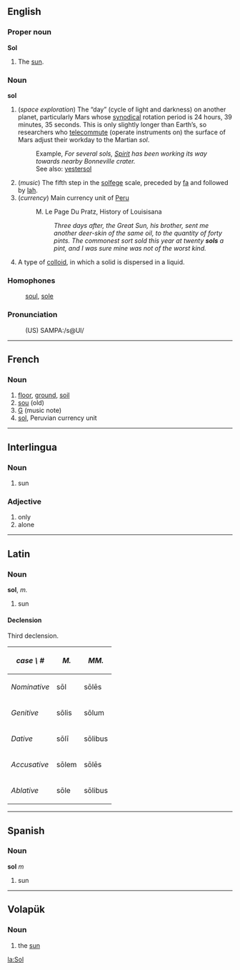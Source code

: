 ==English==
===Proper noun===

'''Sol'''
# The [[sun]].

===Noun===
'''sol'''

# (''space exploration'') The &ldquo;day&rdquo; (cycle of light and darkness) on another planet, particularly Mars whose [[synodical]] rotation period is 24 hours, 39 minutes, 35 seconds.  This is only slightly longer than Earth&rsquo;s, so researchers who [[telecommute]] (operate instruments on) the surface of Mars adjust their workday to the Martian ''sol''.
#:Example, ''For several sols, [[Spirit]] has been working its way towards nearby Bonneville crater.''
#:See also: [[yestersol]]
# (''music'') The fifth step in the [[solfege]] scale, preceded by [[fa]] and followed by [[lah]].
# (''currency'') Main currency unit of [[Peru]]
#:M. Le Page Du Pratz, History of Louisisana 
#:: ''Three days after, the Great Sun, his brother, sent me another deer-skin of the same oil, to the quantity of forty pints. The commonest sort sold this year at twenty '''sols''' a pint, and I was sure mine was not of the worst kind.''
#A type of [[colloid]], in which a solid is dispersed in a liquid.

===Homophones===
: [[soul]], [[sole]]

===Pronunciation===
:(US) SAMPA:/s@Ul/

----
==French==
===Noun===
#[[floor]], [[ground]], [[soil]]
#[[sou]] (old)
#[[G]] (music note)
#[[sol]], Peruvian currency unit

----
== Interlingua ==
=== Noun ===
#sun
=== Adjective ===
#only
#alone

----
==Latin==
=== Noun ===
'''sol''', ''m.''
#sun
====Declension====
Third declension.

{| cellpadding="5" border="1"
! ''case \ #''
! ''M.''
! ''MM.''
|-
! ''Nominative''
| s&#333;l
| s&#333;l&#275;s
|-
! ''Genitive''
| s&#333;lis
| s&#333;lum
|-
! ''Dative''
| s&#333;l&#299;
| s&#333;libus
|-
! ''Accusative''
| s&#333;lem
| s&#333;l&#275;s
|-
! ''Ablative''
| s&#333;le
| s&#333;libus
|}

----
==Spanish==
===Noun ===
'''sol''' ''m''

# sun

----
== Volapük == 
=== Noun === 
# the [[sun]]

[[la:Sol]]